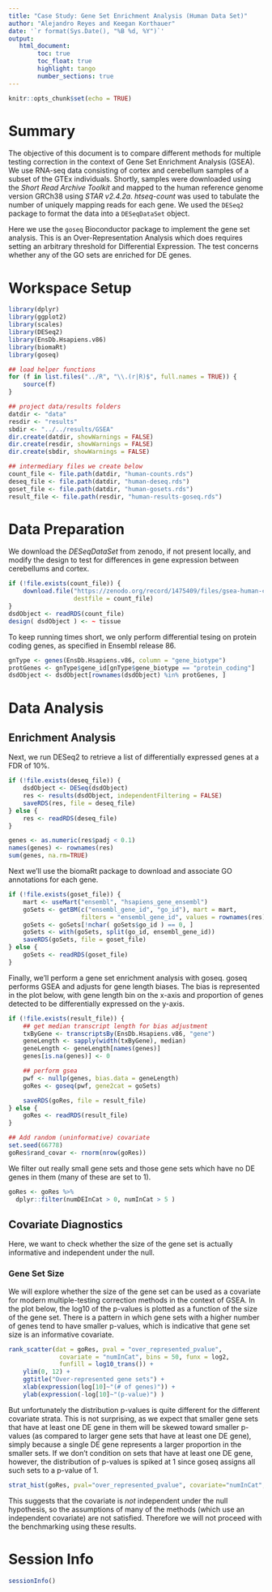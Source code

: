 ```yaml
---
title: "Case Study: Gene Set Enrichment Analysis (Human Data Set)"
author: "Alejandro Reyes and Keegan Korthauer"
date: '`r format(Sys.Date(), "%B %d, %Y")`'
output: 
   html_document:
        toc: true
        toc_float: true
        highlight: tango
        number_sections: true
---
```


```r
knitr::opts_chunk$set(echo = TRUE)
```

# Summary

The objective of this document is to compare different methods for multiple testing correction in the context of Gene Set Enrichment Analysis (GSEA). We use RNA-seq data consisting of cortex and cerebellum samples of a subset of the GTEx individuals. Shortly, samples were downloaded using the *Short Read Archive Toolkit* and mapped to the human reference genome version GRCh38 using *STAR v2.4.2a*. *htseq-count* was used to tabulate the number of uniquely mapping reads for each gene. We used the `DESeq2` package to format the data into a `DESeqDataSet` object.

Here we use the `goseq` Bioconductor package to implement the gene set analysis. This is 
an Over-Representation Analysis which does requires setting an arbitrary threshold
for Differential Expression. The test concerns whether any of the GO sets are enriched
for DE genes.

# Workspace Setup

```r
library(dplyr)
library(ggplot2)
library(scales)
library(DESeq2)
library(EnsDb.Hsapiens.v86)
library(biomaRt)
library(goseq)

## load helper functions
for (f in list.files("../R", "\\.(r|R)$", full.names = TRUE)) {
    source(f)
}

## project data/results folders
datdir <- "data"
resdir <- "results"
sbdir <- "../../results/GSEA"
dir.create(datdir, showWarnings = FALSE)
dir.create(resdir, showWarnings = FALSE)
dir.create(sbdir, showWarnings = FALSE)

## intermediary files we create below
count_file <- file.path(datdir, "human-counts.rds")
deseq_file <- file.path(datdir, "human-deseq.rds")
goset_file <- file.path(datdir, "human-gosets.rds")
result_file <- file.path(resdir, "human-results-goseq.rds")
```

# Data Preparation

We download the *DESeqDataSet* from zenodo, if not present locally, and modify the design to test for differences in gene expression between cerebellums and cortex.
	    
```r
if (!file.exists(count_file)) {
    download.file("https://zenodo.org/record/1475409/files/gsea-human-counts.rds?download=1",
                  destfile = count_file)
}
dsdObject <- readRDS(count_file)
design( dsdObject ) <- ~ tissue
```

To keep running times short, we only perform differential tesing on protein coding genes, as specified in Ensembl release 86. 

```r
gnType <- genes(EnsDb.Hsapiens.v86, column = "gene_biotype")
protGenes <- gnType$gene_id[gnType$gene_biotype == "protein_coding"]
dsdObject <- dsdObject[rownames(dsdObject) %in% protGenes, ]
```

# Data Analysis

## Enrichment Analysis

Next, we run DESeq2 to retrieve a list of differentially expressed genes at a FDR of 10%. 

```r
if (!file.exists(deseq_file)) {
    dsdObject <- DESeq(dsdObject)
    res <- results(dsdObject, independentFiltering = FALSE)
    saveRDS(res, file = deseq_file)
} else {
    res <- readRDS(deseq_file)
}

genes <- as.numeric(res$padj < 0.1)
names(genes) <- rownames(res)
sum(genes, na.rm=TRUE)
```

Next we’ll use the biomaRt package to download and associate GO annotations for each gene. 

```r
if (!file.exists(goset_file)) {
    mart <- useMart("ensembl", "hsapiens_gene_ensembl")
    goSets <- getBM(c("ensembl_gene_id", "go_id"), mart = mart,
                    filters = "ensembl_gene_id", values = rownames(res))
    goSets <- goSets[!nchar( goSets$go_id ) == 0, ]
    goSets <- with(goSets, split(go_id, ensembl_gene_id))
    saveRDS(goSets, file = goset_file)
} else {
    goSets <- readRDS(goset_file)
}
```

Finally, we’ll perform a gene set enrichment analysis with goseq. goseq performs GSEA and adjusts for gene length biases. The bias is represented in the plot below, with gene length bin on the x-axis and proportion of genes detected to be differentially expressed on the y-axis.

```r
if (!file.exists(result_file)) {
    ## get median transcript length for bias adjustment
    txByGene <- transcriptsBy(EnsDb.Hsapiens.v86, "gene")
    geneLength <- sapply(width(txByGene), median)
    geneLength <- geneLength[names(genes)]
    genes[is.na(genes)] <- 0

    ## perform gsea
    pwf <- nullp(genes, bias.data = geneLength)
    goRes <- goseq(pwf, gene2cat = goSets)

    saveRDS(goRes, file = result_file)
} else {
    goRes <- readRDS(result_file)
}

## Add random (uninformative) covariate
set.seed(66778)
goRes$rand_covar <- rnorm(nrow(goRes))

```

We filter out really small gene sets and those gene sets which have no DE genes
in them (many of these are set to 1).

```r
goRes <- goRes %>%
  dplyr::filter(numDEInCat > 0, numInCat > 5 )
```

## Covariate Diagnostics

Here, we want to check whether the size of the gene set is actually informative and 
independent under the null.

### Gene Set Size

We will explore whether the size of the gene set can be used as a covariate for modern multiple-testing correction methods in the context of GSEA. In the plot below, the log10 of the p-values is plotted as a function of the size of the gene set. There is a pattern in which gene sets with a higher number of genes tend to have smaller p-values, which is indicative that gene set size is an informative covariate. 

```r
rank_scatter(dat = goRes, pval = "over_represented_pvalue", 
              covariate = "numInCat", bins = 50, funx = log2, 
              funfill = log10_trans()) +
    ylim(0, 12) +
    ggtitle("Over-represented gene sets") +
    xlab(expression(log[10]~"(# of genes)")) +
    ylab(expression(-log[10]~"(p-value)") ) 
```

But unfortunately the distribution 
p-values is quite different for the different covariate strata. This is not surprising, as
we expect that smaller gene sets that have at least one DE gene in them will be skewed 
toward smaller p-values (as compared to larger gene sets that have at least one DE gene), 
simply because a single DE gene represents a larger proportion in the smaller sets.
If we don't condition on sets that have at least one DE gene, however, the distribution 
of p-values is spiked at 1 since goseq assigns all such sets to a p-value of 1.

```r
strat_hist(goRes, pval="over_represented_pvalue", covariate="numInCat", maxy=7)
```

This suggests that
the covariate is *not* independent under the null hypothesis, so the assumptions
of many of the methods (which use an independent covariate) are not satisfied. 
Therefore we will not proceed with the benchmarking using these results.


# Session Info

```r
sessionInfo()
```

